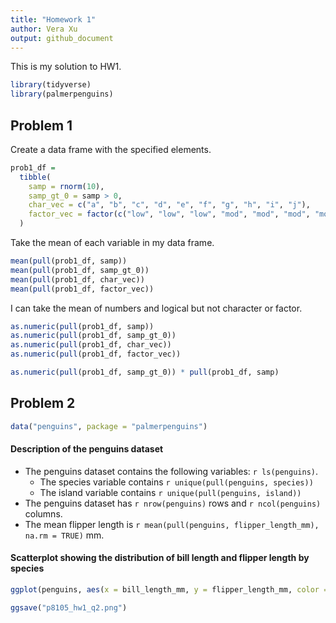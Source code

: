 ```yaml
---
title: "Homework 1"
author: Vera Xu
output: github_document
---
```


This is my solution to HW1.

```r
library(tidyverse)
library(palmerpenguins)
```

## Problem 1

Create a data frame with the specified elements. 

```r
prob1_df = 
  tibble(
    samp = rnorm(10),
    samp_gt_0 = samp > 0,
    char_vec = c("a", "b", "c", "d", "e", "f", "g", "h", "i", "j"),
    factor_vec = factor(c("low", "low", "low", "mod", "mod", "mod", "mod", "high", "high", "high"))
  )
```

Take the mean of each variable in my data frame.

```r
mean(pull(prob1_df, samp))
mean(pull(prob1_df, samp_gt_0))
mean(pull(prob1_df, char_vec))
mean(pull(prob1_df, factor_vec))
```

I can take the mean of numbers and logical but not character or factor. 

```r
as.numeric(pull(prob1_df, samp))
as.numeric(pull(prob1_df, samp_gt_0))
as.numeric(pull(prob1_df, char_vec))
as.numeric(pull(prob1_df, factor_vec))
```

```r
as.numeric(pull(prob1_df, samp_gt_0)) * pull(prob1_df, samp)
```


## Problem 2

```r
data("penguins", package = "palmerpenguins")
```

#### Description of the penguins dataset
* The penguins dataset contains the following variables: `r ls(penguins)`.
  * The species variable contains `r unique(pull(penguins, species))`
  * The island variable contains `r unique(pull(penguins, island))`
* The penguins dataset has `r nrow(penguins)` rows and `r ncol(penguins)` columns.
* The mean flipper length is `r mean(pull(penguins, flipper_length_mm), na.rm = TRUE)` mm.

#### Scatterplot showing the distribution of bill length and flipper length by species
```r
ggplot(penguins, aes(x = bill_length_mm, y = flipper_length_mm, color = species))+ geom_point()
```

```r
ggsave("p8105_hw1_q2.png")
```

